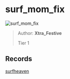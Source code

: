 
# surf_mom_fix

![surf_mom_fix](https://raw.githubusercontent.com/Sayt123/SurfMapPics/Maps-and-bonuses/csgo/surf_mom_fix.jpg)

> Author: **Xtra_Festive**
>
> Tier 1

## Records

[surfheaven](https://surfheaven.eu/map/surf_mom_fix)
